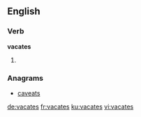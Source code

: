 ==English==

===Verb===
'''vacates'''

# {{third-person singular of|vacate}}

===Anagrams===
* [[caveats#English|caveats]]

[[de:vacates]]
[[fr:vacates]]
[[ku:vacates]]
[[vi:vacates]]